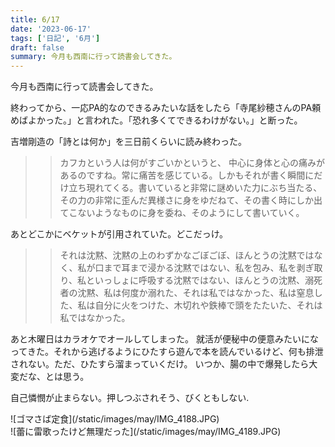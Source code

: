 ```yaml
---
title: 6/17
date: '2023-06-17'
tags: ['日記', '6月']
draft: false
summary: 今月も西南に行って読書会してきた。
---
```

今月も西南に行って読書会してきた。

終わってから、一応PA的なのできるみたいな話をしたら「寺尾紗穂さんのPA頼めばよかった。」と言われた。「恐れ多くてできるわけがない。」と断った。



吉増剛造の「詩とは何か」を三日前くらいに読み終わった。
>>カフカという人は何がすごいかというと、 中心に身体と心の痛みがあるのですね。常に痛苦を感じている。しかもそれが書く瞬間にだけ立ち現れてくる。書いていると非常に謎めいた力にぶち当たる、その力の非常に歪んだ異様さに身をゆだねて、その書く時にしか出てこないようなものに身を委ね、そのようにして書いていく。

あとどこかにベケットが引用されていた。どこだっけ。
>>それは沈黙、沈黙の上のわずかなごぼごぼ、ほんとうの沈黙ではなく、私が口まで耳まで浸かる沈黙ではない、私を包み、私を剥ぎ取り、私といっしょに呼吸する沈黙ではない、ほんとうの沈黙、溺死者の沈黙、私は何度か溺れた、それは私ではなかった、私は窒息した、私は自分に火をつけた、木切れや鉄棒で頭をたたいた、それは私ではなかった。




あと木曜日はカラオケでオールしてしまった。
就活が便秘中の便意みたいになってきた。それから逃げるようにひたすら遊んで本を読んでいるけど、何も排泄されない。ただ、ひたすら溜まっていくだけ。
いつか、腸の中で爆発したら大変だな、とは思う。


自己憐憫が止まらない。押しつぶされそう、びくともしない.



<div class = ' gap-y-40 backdrop-brightness-90'> 
![ゴマさば定食](/static/images/may/IMG_4188.JPG)
</div>

<div>
![蕾に雷歌ったけど無理だった](/static/images/may/IMG_4189.JPG)
</div>